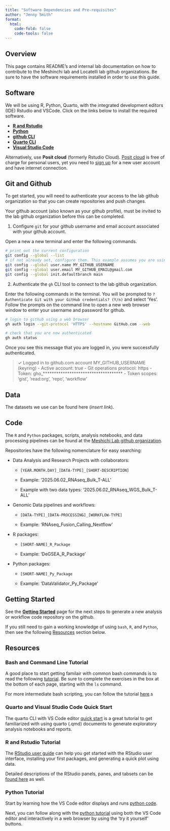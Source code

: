 ```yaml
---
title: "Software Dependencies and Pre-requisites"
author: "Jenny Smith"
format: 
  html:
    code-fold: false
    code-tools: false
---
```


::: callout-tip
## Overview

This page contains README's and internal lab documentation on how to contribute to the Meshinchi lab and Locatelli lab github organizations. Be sure to have the software requirements installed in order to use this guide.
:::

## Software

We will be using R, Python, Quarto, with the integrated development editors (IDE) Rstudio and VSCode. Click on the links below to install the required software.

::: {.external target="_blank"}

-   [**R and Rstudio**](https://posit.co/download/rstudio-desktop/)
-   [**Python**](https://www.python.org/downloads/)
-   [**github CLI**](https://cli.github.com/)
-   [**Quarto CLI**](https://quarto.org/docs/download/)
-   [**Visual Studio Code**](https://code.visualstudio.com/)

Alternatively, use **Posit cloud** (formerly Rstudio Cloud). [Posit cloud](https://posit.cloud) is free of charge for personal users, yet you need to [sign up](https://posit.cloud/plans/free) for a new user account and have internet connection.

## Git and Github 

To get started, you will need to authenticate your access to the lab github organization so that you can create repositories and push changes. 

::: callout-important
Your github account (also known as your github profile), must be invited to the lab github organization before this can be completed. 
:::

1. Configure `git` for your github username and email account associated with your github account. 

Open a new a new terminal and enter the following commands.

```bash
# print out the current configuration 
git config --global --list
# if not already set, configure them. This example assumes you are using a gmail account.
git config --global user.name MY_GITHUB_USERNAME
git config --global user.email MY_GITHUB_EMAIL@gmail.com
git config --global init.defaultbranch main
```

2. Authenticate the `gh` CLI tool to connect to the lab github organization.

Enter the following commands in the terminal. You will be prompted to `? Authenticate Git with your GitHub credentials? (Y/n)` and select 'Yes'. Follow the prompts on the command line to open a new web browser window to enter your username and password for github.

```bash
# login to github using a web browser
gh auth login --git-protocol 'HTTPS' --hostname GitHub.com --web

# check that you are now authenticated
gh auth status
```

Once you see this message that you are logged in, you were successfully authenticated. 

>   ✓ Logged in to github.com account MY_GITHUB_USERNAME (keyring)
>  - Active account: true
>  - Git operations protocol: https
>  - Token: gho_************************************
>  - Token scopes: 'gist', 'read:org', 'repo', 'workflow'

## Data

The datasets we use can be found here (*insert link*).

## Code

The `R` and `Python` packages, scripts, analysis notebooks, and data processing pipelines can be found at the [Meshichi Lab github organization](https://github.com/Meshinchi-Lab).

Repositories have the following nomenclature for easy searching:

-   Data Analysis and Research Projects with collaborators:

    -   `[YEAR.MONTH.DAY]_[DATA-TYPE]_[SHORT-DESCRIPTION]`

    -   Example: '2025.06.02_RNAseq_Bulk_T-ALL'

    -   Example with two data types: '2025.06.02_RNAseq_WGS_Bulk_T-ALL'

-   Genomic Data pipelines and workflows:

    -   `[DATA-TYPE]_[DATA-PROCESSING]_[WORKFLOW-TYPE]`

    -   Example: 'RNAseq_Fusion_Calling_Nextflow'

-   R packages:

    -   `[SHORT-NAME]_R_Package`

    -   Example: 'DeGSEA_R_Package'

-   Python packages:

    -   `[SHORT-NAME]_Py_Package`

    -   Example: 'DataValidator_Py_Package'

## Getting Started

See the [**Getting Started**](git_github_overview.html) page for the next steps to generate a new analysis or workflow code repository on the github.

If you still need to gain a working knowledge of using `bash`, `R`, and `Python`, then see the following [Resources](prerequisites.html#resources) section below.

## Resources

### Bash and Command Line Tutorial

A good place to start getting familair with common bash commands is to read the following [tutorial](https://www.w3schools.com/bash/bash_commands.php). Be sure to complete the exercises in the box at the bottom of each page, starting with the `ls` command.

For more intermediate bash scripting, you can follow the tutorial [here](https://www.freecodecamp.org/news/bash-scripting-tutorial-linux-shell-script-and-command-line-for-beginners/).s

### Quarto and Visual Studio Code Quick Start

The quarto CLI with VS Code editor [quick start](https://quarto.org/docs/get-started/hello/vscode.html) is a great tutorial to get familiarized with using quarto (.qmd) documents to generate exploratory analysis notebooks and reports.

### R and Rstudio Tutorial

The [RStudio user guide](https://docs.posit.co/ide/user/ide/get-started/) can help you get started with the RStudio user interface, installing your first packages, and generating a quick plot using data.

Detailed descriptions of the RStudio panels, panes, and tabsets can be [found here](https://docs.posit.co/ide/user/ide/guide/ui/ui-panes.html) as well.

### Python Tutorial

Start by learning how the VS Code editor displays and runs [python code](https://code.visualstudio.com/docs/python/python-quick-start).

Next, you can follow along with the [python tutorial](https://www.w3schools.com/python/python_intro.asp) using both the VS Code editor and interactively in a web browser by using the 'try it yourself' buttons.

:::